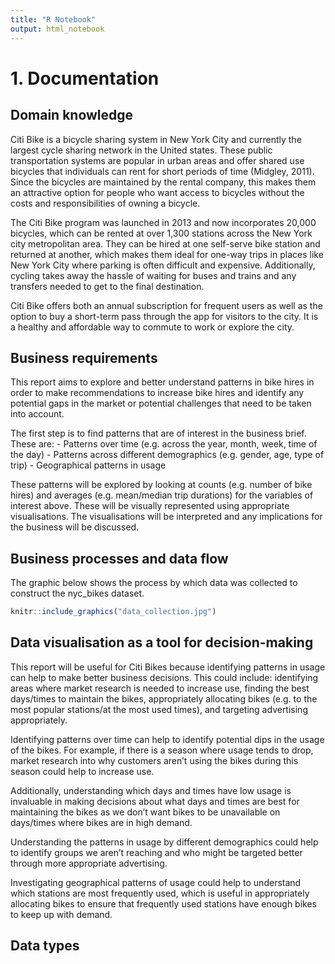 ```yaml
---
title: "R Notebook"
output: html_notebook
---
```


# 1. Documentation

## Domain knowledge

Citi Bike is a bicycle sharing system in New York City and currently the largest cycle sharing network in the United states. These public transportation systems are popular in urban areas and offer shared use bicycles that individuals can rent for short periods of time (Midgley, 2011). Since the bicycles are maintained by the rental company, this makes them an attractive option for people who want access to bicycles without the costs and responsibilities of owning a bicycle.

The Citi Bike program was launched in 2013 and now incorporates 20,000 bicycles, which can be rented at over 1,300 stations across the New York city metropolitan area. They can be hired at one self-serve bike station and returned at another, which makes them ideal for one-way trips in places like New York City where parking is often difficult and expensive. Additionally, cycling takes away the hassle of waiting for buses and trains and any transfers needed to get to the final destination.

Citi Bike offers both an annual subscription for frequent users as well as the option to buy a short-term pass through the app for visitors to the city. It is a healthy and affordable way to commute to work or explore the city.

## Business requirements

This report aims to explore and better understand patterns in bike hires in order to make recommendations to increase bike hires and identify any potential gaps in the market or potential challenges that need to be taken into account.

The first step is to find patterns that are of interest in the business brief. These are:
  - Patterns over time (e.g. across the year, month, week, time of the day)
  - Patterns across different demographics (e.g. gender, age, type of trip)
  - Geographical patterns in usage
  
These patterns will be explored by looking at counts (e.g. number of bike hires) and averages (e.g. mean/median trip durations) for the variables of interest above. These will be visually represented using appropriate visualisations. The visualisations will be interpreted and any implications for the business will be discussed.

## Business processes and data flow

The graphic below shows the process by which data was collected to construct the nyc_bikes dataset.

```r
knitr::include_graphics("data_collection.jpg")
```

## Data visualisation as a tool for decision-making

This report will be useful for Citi Bikes because identifying patterns in usage can help to make better business decisions. This could include: identifying areas where market research is needed to increase use, finding the best days/times to maintain the bikes, appropriately allocating bikes (e.g. to the most popular stations/at the most used times), and targeting advertising appropriately.

Identifying patterns over time can help to identify potential dips in the usage of the bikes. For example, if there is a season where usage tends to drop, market research into why customers aren't using the bikes during this season could help to increase use. 

Additionally, understanding which days and times have low usage is invaluable in making decisions about what days and times are best for maintaining the bikes as we don't want bikes to be unavailable on days/times where bikes are in high demand.

Understanding the patterns in usage by different demographics could help to identify groups we aren't reaching and who might be targeted better through more appropriate advertising.

Investigating geographical patterns of usage could help to understand which stations are most frequently used, which is useful in appropriately allocating bikes to ensure that frequently used stations have enough bikes to keep up with demand.


## Data types